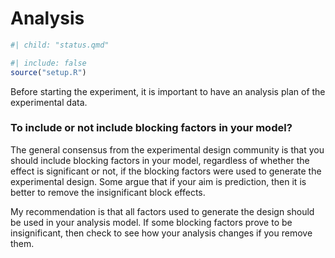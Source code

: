 # Analysis {#sec-analysis}

```r
#| child: "status.qmd"
```
```r
#| include: false
source("setup.R")
```

Before starting the experiment, it is important to have an analysis plan of the experimental data.  



### To include or not include blocking factors in your model?

The general consensus from the experimental design community is that you should include blocking factors in your model, regardless of whether the effect is significant or not, if the blocking factors were used to generate the experimental design. Some argue that if your aim is prediction, then it is better to remove the insignificant block effects.

My recommendation is that all factors used to generate the design should be used in your analysis model. If some blocking factors prove to be insignificant, then check to see how your analysis changes if you remove them. 